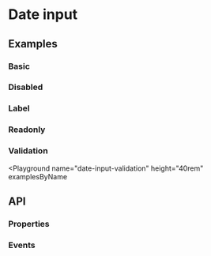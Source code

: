 
# Date input

## Examples

### Basic

<Playground name="date-input" height="28rem" examplesByName></Playground>

### Disabled

<Playground name="date-input-disabled" examplesByName></Playground>

### Label

<Playground name="date-input-label" height="28rem" examplesByName></Playground>

### Readonly

<Playground name="date-input-readonly" examplesByName></Playground>

### Validation

<Playground
  name="date-input-validation"
  height="40rem"
  examplesByName
></Playground>

## API

### Properties

<Props />

### Events

<Events />

